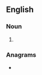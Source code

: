 {{also|to-morrows}}
==English==

===Noun===
{{head|en|noun plural form}}

# {{plural of|tomorrow|lang=en}}

===Anagrams===
* {{anagrams|en|a=mooorrstw|moorworts|rootworms}}
